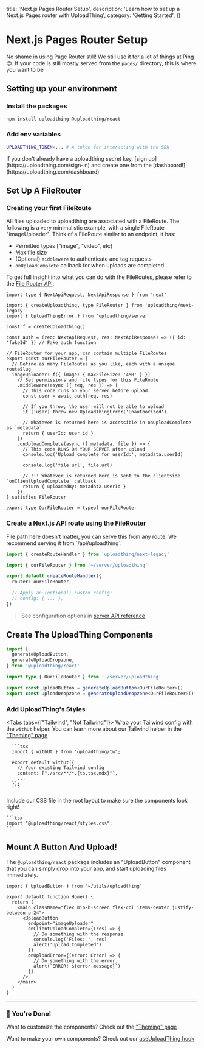 
  title: 'Next.js Pages Router Setup',
  description: 'Learn how to set up a Next.js Pages router with UploadThing',
  category: 'Getting Started',
})

# Next.js Pages Router Setup

No shame in using Page Router still! We still use it for a lot of things at Ping
😊. If your code is still mostly served from the `pages/` directory, this is
where you want to be

## Setting up your environment

### Install the packages

```bash npm2yarn
npm install uploadthing @uploadthing/react
```

### Add env variables

```bash
UPLOADTHING_TOKEN=... # A token for interacting with the SDK
```

<Note>
  If you don't already have a uploadthing secret key, [sign
  up](https://uploadthing.com/sign-in) and create one from the
  [dashboard!](https://uploadthing.com/dashboard)
</Note>

## Set Up A FileRouter

### Creating your first FileRoute

All files uploaded to uploadthing are associated with a FileRoute. The following
is a very minimalistic example, with a single FileRoute "imageUploader". Think
of a FileRoute similar to an endpoint, it has:

- Permitted types ["image", "video", etc]
- Max file size
- (Optional) `middleware` to authenticate and tag requests
- `onUploadComplete` callback for when uploads are completed

To get full insight into what you can do with the FileRoutes, please refer to
the [File Router API](/file-routes).

```tsx {{ title: "server/uploadthing.ts" }}
import type { NextApiRequest, NextApiResponse } from 'next'

import { createUploadthing, type FileRouter } from 'uploadthing/next-legacy'
import { UploadThingError } from 'uploadthing/server'

const f = createUploadthing()

const auth = (req: NextApiRequest, res: NextApiResponse) => ({ id: 'fakeId' }) // Fake auth function

// FileRouter for your app, can contain multiple FileRoutes
export const ourFileRouter = {
  // Define as many FileRoutes as you like, each with a unique routeSlug
  imageUploader: f({ image: { maxFileSize: '4MB' } })
    // Set permissions and file types for this FileRoute
    .middleware(async ({ req, res }) => {
      // This code runs on your server before upload
      const user = await auth(req, res)

      // If you throw, the user will not be able to upload
      if (!user) throw new UploadThingError('Unauthorized')

      // Whatever is returned here is accessible in onUploadComplete as `metadata`
      return { userId: user.id }
    })
    .onUploadComplete(async ({ metadata, file }) => {
      // This code RUNS ON YOUR SERVER after upload
      console.log('Upload complete for userId:', metadata.userId)

      console.log('file url', file.url)

      // !!! Whatever is returned here is sent to the clientside `onClientUploadComplete` callback
      return { uploadedBy: metadata.userId }
    }),
} satisfies FileRouter

export type OurFileRouter = typeof ourFileRouter
```

### Create a Next.js API route using the FileRouter

<Note>
  File path here doesn't matter, you can serve this from any route. We recommend
  serving it from `/api/uploadthing`.
</Note>

```ts {{ title: "pages/api/uploadthing.ts" }}
import { createRouteHandler } from 'uploadthing/next-legacy'

import { ourFileRouter } from '~/server/uploadthing'

export default createRouteHandler({
  router: ourFileRouter,

  // Apply an (optional) custom config:
  // config: { ... },
})
```

> See configuration options in
> [server API reference](/api-reference/server#create-route-handler)

## Create The UploadThing Components

```ts {{ title: "src/utils/uploadthing.ts" }}
import {
  generateUploadButton,
  generateUploadDropzone,
} from '@uploadthing/react'

import type { OurFileRouter } from '~/server/uploadthing'

export const UploadButton = generateUploadButton<OurFileRouter>()
export const UploadDropzone = generateUploadDropzone<OurFileRouter>()
```

### Add UploadThing's Styles

<Tabs tabs={["Tailwind", "Not Tailwind"]}>
  <Tab>
      Wrap your Tailwind config with the `withUt` helper. You can learn more about our
      Tailwind helper in the ["Theming" page](/concepts/theming#theming-with-tailwind-css)

      ```tsx
      import { withUt } from "uploadthing/tw";

      export default withUt({
        // Your existing Tailwind config
        content: ["./src/**/*.{ts,tsx,mdx}"],
        ...
      });
      ```

  </Tab>
  <Tab>
    Include our CSS file in the root layout to make sure the components look right!

    ```tsx
    import "@uploadthing/react/styles.css";
    ```

  </Tab>
</Tabs>

## Mount A Button And Upload!

The `@uploadthing/react` package includes an "UploadButton" component that you
can simply drop into your app, and start uploading files immediately.

```tsx {{ title: "app/example-uploader.tsx" }}
import { UploadButton } from '~/utils/uploadthing'

export default function Home() {
  return (
    <main className="flex min-h-screen flex-col items-center justify-between p-24">
      <UploadButton
        endpoint="imageUploader"
        onClientUploadComplete={(res) => {
          // Do something with the response
          console.log('Files: ', res)
          alert('Upload Completed')
        }}
        onUploadError={(error: Error) => {
          // Do something with the error.
          alert(`ERROR! ${error.message}`)
        }}
      />
    </main>
  )
}
```

---

### 🎉 You're Done!

Want to customize the components? Check out the ["Theming" page](/concepts/theming)

Want to make your own components? Check out our
[useUploadThing hook](/api-reference/react#use-upload-thing)
